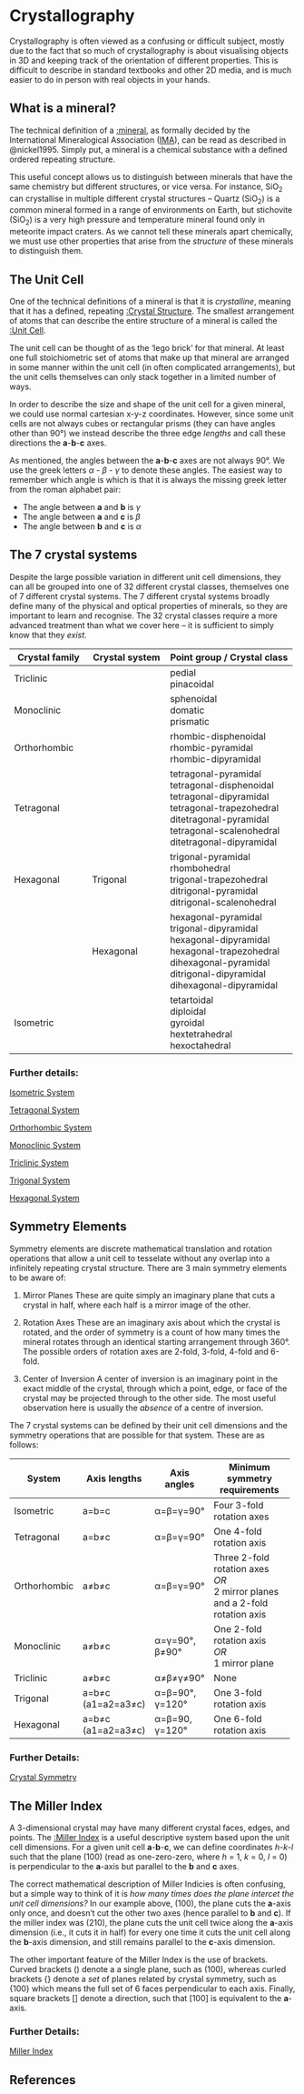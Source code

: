 # Crystallography
Crystallography is often viewed as a confusing or difficult subject, mostly due to the fact that so much of crystallography is about visualising objects in 3D and keeping track of the orientation of different properties. This is difficult to describe in standard textbooks and other 2D media, and is much easier to do in person with real objects in your hands.

## What is a mineral?
The technical definition of a [:mineral](https://en.wikipedia.org/wiki/Mineral), as formally decided by the International Mineralogical Association ([IMA](https://mineralogy-ima.org/)), can be read as described in @nickel1995. Simply put, a mineral is a chemical substance with a defined ordered repeating structure. 

This useful concept allows us to distinguish between minerals that have the same chemistry but different structures, or vice versa. For instance, SiO~2~ can crystallise in multiple different crystal structures -- Quartz (SiO~2~) is a common mineral formed in a range of environments on Earth, but stichovite (SiO~2~) is a very high pressure and temperature mineral found only in meteorite impact craters. As we cannot tell these minerals apart chemically, we must use other properties that arise from the *structure* of these minerals to distinguish them.

## The Unit Cell
One of the technical definitions of a mineral is that it is *crystalline*, meaning that it has a defined, repeating [:Crystal Structure](https://en.wikipedia.org/wiki/Crystal_structure). The smallest arrangement of atoms that can describe the entire structure of a mineral is called the [:Unit Cell](https://en.wikipedia.org/wiki/Unit_cell). 

The unit cell can be thought of as the 'lego brick' for that mineral. At least one full stoichiometric set of atoms that make up that mineral are arranged in some manner within the unit cell (in often complicated arrangements), but the unit cells themselves can only stack together in a limited number of ways. 

In order to describe the size and shape of the unit cell for a given mineral, we could use normal cartesian x-y-z coordinates. However, since some unit cells are not always cubes or rectangular prisms (they can have angles other than 90°) we instead describe the three edge *lengths* and call these directions the **a**-**b**-**c** axes. 

As mentioned, the angles between the **a**-**b**-**c** axes are not always 90°. We use the greek letters $\alpha$ - $\beta$ - $\gamma$ to denote these angles. The easiest way to remember which angle is which is that it is always the missing greek letter from the roman alphabet pair:

 - The angle between **a** and **b** is $\gamma$
 - The angle between **a** and **c** is $\beta$
 - The angle between **b** and **c** is $\alpha$ 

## The 7 crystal systems
Despite the large possible variation in different unit cell dimensions, they can all be grouped into one of 32 different crystal classes, themselves one of 7 different crystal systems. The 7 different crystal systems broadly define many of the physical and optical properties of minerals, so they are important to learn and recognise. The 32 crystal classes require a more advanced treatment than what we cover here -- it is sufficient to simply know that they *exist*.


+--------------------+--------------------+---------------------------------+
| **Crystal family** | **Crystal system** | **Point group / Crystal class** |
+====================+====================+=================================+
|Triclinic           |                    | pedial\                         |
|                    |                    | pinacoidal                      |
+--------------------+--------------------+---------------------------------+
|Monoclinic          |                    | sphenoidal\                     |
|                    |                    | domatic\                        |
|                    |                    | prismatic                       |
+--------------------+--------------------+---------------------------------+
|Orthorhombic        |                    | rhombic-disphenoidal\           |
|                    |                    | rhombic-pyramidal\              |
|                    |                    | rhombic-dipyramidal\            |
+--------------------+--------------------+---------------------------------+
|Tetragonal          |                    | tetragonal-pyramidal\           |
|                    |                    | tetragonal-disphenoidal\        |
|                    |                    | tetragonal-dipyramidal\         |
|                    |                    | tetragonal-trapezohedral\       |
|                    |                    | ditetragonal-pyramidal\         |
|                    |                    | tetragonal-scalenohedral\       |
|                    |                    | ditetragonal-dipyramidal\       |
+--------------------+--------------------+---------------------------------+
|Hexagonal           |Trigonal            | trigonal-pyramidal\             |
|                    |                    | rhombohedral\                   |
|                    |                    | trigonal-trapezohedral\         |
|                    |                    | ditrigonal-pyramidal\           |
|                    |                    | ditrigonal-scalenohedral\       |
+--------------------+--------------------+---------------------------------+
|                    |Hexagonal           | hexagonal-pyramidal\            |
|                    |                    | trigonal-dipyramidal\           |
|                    |                    | hexagonal-dipyramidal\          |
|                    |                    | hexagonal-trapezohedral\        |
|                    |                    | dihexagonal-pyramidal\          |
|                    |                    | ditrigonal-dipyramidal\         |
|                    |                    | dihexagonal-dipyramidal\        |
+--------------------+--------------------+---------------------------------+
|Isometric           |                    | tetartoidal\                    |
|                    |                    | diploidal\                      |
|                    |                    | gyroidal\                       |
|                    |                    | hextetrahedral\                 |
|                    |                    | hexoctahedral\                  |
+--------------------+--------------------+---------------------------------+

### Further details:
[Isometric System](https://www.mindat.org/article.php/2823/Crystallography%3A+The+Isometric+System)

[Tetragonal System](https://www.mindat.org/article.php/2874/Crystallography%3A+The+Tetragonal+System)

[Orthorhombic System](https://www.mindat.org/article.php/2793/Crystallography%3A+The+Orthorhombic+System)

[Monoclinic System](https://www.mindat.org/article.php/2787/Crystallography%3A+The+Monoclinic+System)

[Triclinic System](https://www.mindat.org/article.php/2879/Crystallography%3A+The+Triclinic+System)

[Trigonal System](https://www.mindat.org/article.php/2810/Crystallography%3A+The+Trigonal+System)

[Hexagonal System](https://www.mindat.org/article.php/2850/Crystallography%3A+The+Hexagonal+System)

## Symmetry Elements
Symmetry elements are discrete mathematical translation and rotation operations that allow a unit cell to tesselate without any overlap into a infinitely repeating crystal structure. There are 3 main symmetry elements to be aware of:

 1. Mirror Planes
These are quite simply an imaginary plane that cuts a crystal in half, where each half is a mirror image of the other. 
 
 2. Rotation Axes
These are an imaginary axis about which the crystal is rotated, and the order of symmetry is a count of how many times the mineral rotates through an identical starting arrangement through 360°. The possible orders of rotation axes are 2-fold, 3-fold, 4-fold and 6-fold. 
 
 3. Center of Inversion
A center of inversion is an imaginary point in the exact middle of the crystal, through which a point, edge, or face of the crystal may be projected through to the other side. The most useful observation here is usually the *absence* of a centre of inversion.

The 7 crystal systems can be defined by their unit cell dimensions and the symmetry operations that are possible for that system. These are as follows:

+--------------+--------------------+------------------+-------------------------------------------+
| **System**   | **Axis lengths**   | **Axis angles**  | **Minimum symmetry requirements**         |
+==============+====================+==================+===========================================+
| Isometric    | a=b=c              | α=β=γ=90°        | Four 3-fold rotation axes                 |
+--------------+--------------------+------------------+-------------------------------------------+
| Tetragonal   | a=b≠c              | α=β=γ=90°        | One 4-fold rotation axis                  |
+--------------+--------------------+------------------+-------------------------------------------+
| Orthorhombic | a≠b≠c              | α=β=γ=90°        | Three 2-fold rotation axes\               |
|              |                    |                  |          *OR* \                           |
|              |                    |                  | 2 mirror planes and a 2-fold rotation axis|
+--------------+--------------------+------------------+-------------------------------------------+
| Monoclinic   | a≠b≠c              | α=γ=90°, β≠90°   | One 2-fold rotation axis  \               |
|              |                    |                  |              *OR* \                       |
|              |                    |                  |       1 mirror plane                      |
+--------------+--------------------+------------------+-------------------------------------------+
| Triclinic    | a≠b≠c              | α≠β≠γ≠90°        | None                                      |
+--------------+--------------------+------------------+-------------------------------------------+
| Trigonal     | a=b≠c (a1=a2=a3≠c) | α=β=90°, γ=120°  | One 3-fold rotation axis                  |
+--------------+--------------------+------------------+-------------------------------------------+
| Hexagonal    | a=b≠c (a1=a2=a3≠c) | α=β=90, γ=120°   | One 6-fold rotation axis                  |
+--------------+--------------------+------------------+-------------------------------------------+


### Further Details: 
[Crystal Symmetry](https://www.mindat.org/article.php/2721/Determining+Symmetry+of+Crystals%3A+An+Introduction+)

## The Miller Index
A 3-dimensional crystal may have many different crystal faces, edges, and points. The [:Miller Index](https://en.wikipedia.org/wiki/Miller_index) is a useful descriptive system based upon the unit cell dimensions. For a given unit cell **a**-**b**-**c**, we can define coordinates *h*-*k*-*l* such that the plane (100) (read as one-zero-zero, where *h* = 1, *k* = 0, *l* = 0) is perpendicular to the **a**-axis but parallel to the **b** and **c** axes. 

The correct mathematical description of Miller Indicies is often confusing, but a simple way to think of it is *how many times does the plane intercet the unit cell dimensions?* In our example above, (100), the plane cuts the **a**-axis only once, and doesn't cut the other two axes (hence parallel to **b** and **c**). If the miller index was (210), the plane cuts the unit cell twice along the **a**-axis dimension (i.e., it cuts it in half) for every one time it cuts the unit cell along the **b**-axis dimension, and still remains parallel to the **c**-axis dimension. 

The other important feature of the Miller Index is the use of brackets. Curved brackets () denote a a single plane, such as (100), whereas curled brackets {} denote a *set* of planes related by crystal symmetry, such as {100} which means the full set of 6 faces perpendicular to each axis. Finally, square brackets [] denote a direction, such that [100] is equivalent to the **a**-axis.


### Further Details:
[Miller Index](https://www.mindat.org/article.php/2727/Miller+Indices)

## References